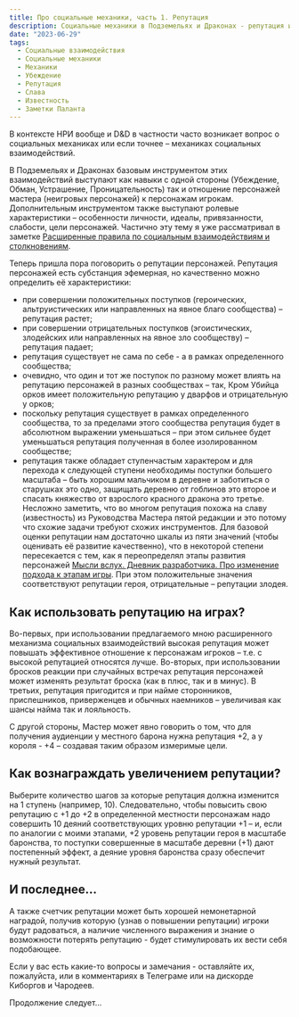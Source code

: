```yaml
---
title: Про социальные механики, часть 1. Репутация
description: Социальные механики в Подземельях и Драконах - репутация и ее использование.
date: "2023-06-29"
tags:
  - Социальные взаимодействия
  - Социальные механики
  - Механики
  - Убеждение
  - Репутация
  - Слава
  - Известность
  - Заметки Паланта
---
```


В контексте НРИ вообще и D&D в частности часто возникает вопрос о социальных механиках или если точнее – механиках социальных взаимодействий.

В Подземельях и Драконах базовым инструментом этих взаимодействий выступают как навыки с одной стороны (Убеждение, Обман, Устрашение, Проницательность) так и отношение персонажей мастера (неигровых персонажей) к персонажам игрокам. Дополнительным инструментом также выступают ролевые характеристики – особенности личности, идеалы, привязанности, слабости, цели персонажей. Частично эту тему я уже рассматривал в заметке [Расширенные правила по социальным взаимодействиям и столкновениям](/posts/articles/social-encounters).

Теперь пришла пора поговорить о репутации персонажей. Репутация персонажей есть субстанция эфемерная, но качественно можно определить её характеристики:

- при совершении положительных поступков (героических, альтруистических или направленных на явное благо сообщества) – репутация растет;
- при совершении отрицательных поступков (эгоистических, злодейских или направленных на явное зло сообществу) – репутация падает;
- репутация существует не сама по себе - а в рамках определенного сообщества;
- очевидно, что один и тот же поступок по разному может влиять на репутацию персонажей в разных сообществах – так, Кром Убийца орков имеет положительную репутацию у дварфов и отрицательную у орков;
- поскольку репутация существует в рамках определенного сообщества, то за пределами этого сообщества репутация будет в абсолютном выражении уменьшаться – при этом сильнее будет уменьшаться репутация полученная в более изолированном сообществе;
- репутация также обладает ступенчастым характером и для перехода к следующей ступени необходимы поступки большего масштаба – быть хорошим мальчиком в деревне и заботиться о старушках это одно, защищать деревню от гоблинов это второе и спасать княжество от взрослого красного дракона это третье.
  Несложно заметить, что во многом репутация похожа на славу (известность) из Руководства Мастера пятой редакции и это потому что схожие задачи требуют схожих инструментов.
  Для базовой оценки репутации нам достаточно шкалы из пяти значений (чтобы оценивать её развитие качественно), что в некоторой степени пересекается с тем, как я переопределял этапы развития персонажей [Мысли вслух. Дневник разработчика. Про изменение подхода к этапам игры](/posts/core-d20/tiers-different-approach). При этом положительные значения соответствуют репутации героя, отрицательные – репутации злодея.

## Как использовать репутацию на играх?

Во-первых, при использовании предлагаемого мною расширенного механизма социальных взаимодействий высокая репутация может повышать эффективное отношение к персонажам игроков – т.е. с высокой репутацией относятся лучше. Во-вторых, при использовании бросков реакции при случайных встречах репутация персонажей может изменять результат броска (как в плюс, так и в минус). В третьих, репутация пригодится и при найме сторонников, приспешников, приверженцев и обычных наемников – увеличивая как шансы найма так и лояльность.

С другой стороны, Мастер может явно говорить о том, что для получения аудиенции у местного барона нужна репутация +2, а у короля - +4 – создавая таким образом измеримые цели.

## Как вознаграждать увеличением репутации?

Выберите количество шагов за которые репутация должна изменится на 1 ступень (например, 10). Следовательно, чтобы повысить свою репутацию с +1 до +2 в определенной местности персонажам надо совершить 10 деяний соответствующих уровню репутации +1 – и, если по аналогии с моими этапами, +2 уровень репутации героя в масштабе баронства, то поступки совершенные в масштабе деревни (+1) дают постепенный эффект, а деяние уровня баронства сразу обеспечит нужный результат.

## И последнее...

А также счетчик репутации может быть хорошей немонетарной наградой, получив которую (узнав о повышении репутации) игроки будут радоваться, а наличие численного выражения и знание о возможности потерять репутацию - будет стимулировать их вести себя подобающее.

Если у вас есть какие-то вопросы и замечания - оставляйте их, пожалуйста, или в комментариях в Телеграме или на дискорде Киборгов и Чародеев.

Продолжение следует...
